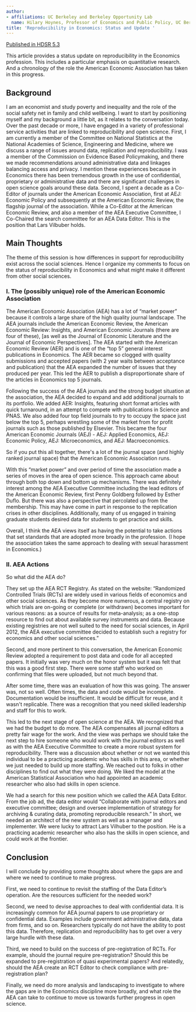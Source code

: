 ---
author:
- affiliations: UC Berkeley and Berkeley Opportunity Lab
  name: Hilary Hoynes, Professor of Economics and Public Policy, UC Berkeley
title: 'Reproducibility in Economics: Status and Update '
---

::: {.column-margin}
[Published in HDSR 5.3](https://doi.org/10.1162/99608f92.80a1b88b)
:::

This article provides a status update on reproducibility in the
Economics profession. This includes a particular emphasis on
quantitative research. And a chronology of the role the American
Economic Association has taken in this progress.

## Background

I am an economist and study poverty and inequality and the role of the
social safety net in family and child wellbeing. I want to start by
positioning myself and my background a little bit, as it relates to the
conversation today. Over the past decade or more, I have engaged in a
variety of professional service activities that are linked to
reproducibility and open science. First, I am currently a member of the
Committee on National Statistics at the National Academies of Science,
Engineering and Medicine, where we discuss a range of issues around
data, replication and reproducibility. I was a member of the Commission
on Evidence Based Policymaking, and there we made recommendations around
administrative data and linkages balancing access and privacy. I mention
these experiences because in Economics there has been tremendous growth
in the use of confidential, proprietary or administrative data and there
are significant challenges in open science goals around these data.
Second, I spent a decade as a Co-Editor of journals under the American
Economic Association, first at AEJ: Economic Policy and subsequently at
the American Economic Review, the flagship journal of the association.
While a Co-Editor at the American Economic Review, and also a member of
the AEA Executive Committee, I Co-Chaired the search committee for an
AEA Data Editor. This is the position that Lars Vilbuber holds.

## Main Thoughts

The theme of this session is how differences in support for
reproducibility exist across the social sciences. Hence I organize my
comments to focus on the status of reproducibility in Economics and what
might make it different from other social sciences.

### I. The (possibly unique) role of the American Economic Association

The American Economic Association (AEA) has a lot of "market power"
because it controls a large share of the high quality journal landscape.
The AEA journals include the American Economic Review, the American
Economic Review: Insights, and American Economic Journals (there are
four of these), \[as well as the Journal of Economic Literature and the
Journal of Economic Perspectives\]. The AEA started with the American
Economic Review (AER) and is one of the "top 5" general interest
publications in Economics. The AER became so clogged with quality
submissions and accepted papers (with 2 year waits between acceptance
and publication) that the AEA expanded the number of issues that they
produced per year. This led the AER to publish a disproportionate share
of the articles in Economics top 5 journals.

Following the success of the AEA journals and the strong budget
situation at the association, the AEA decided to expand and add
additional journals to its portfolio. We added AER: Insights, featuring
short format articles with quick turnaround, in an attempt to compete
with publications in Science and PNAS. We also added four top field
journals to try to occupy the space just below the top 5, perhaps
wrestling some of the market from for profit journals such as those
published by Elsevier. This became the four American Economic Journals
(AEJ) - AEJ: Applied Economics, AEJ: Economic Policy, AEJ:
Microeconomics, and AEJ: Macroeconomics.

So if you put this all together, there\'s a lot of the journal space
(and highly ranked journal space) that the American Economic Association
runs.

With this "market power" and over period of time the association made a
series of moves in the area of open science. This approach came about
through both top down and bottom up mechanisms. There was definitely
interest among the AEA Executive Committee including the lead editors of
the American Economic Review, first Penny Goldberg followed by Esther
Duflo. But there was also a perspective that percolated up from the
membership. This may have come in part in response to the replication
crises in other disciplines. Additionally, many of us engaged in
training graduate students desired data for students to get practice and
skills.

Overall, I think the AEA views itself as having the potential to take
actions that set standards that are adopted more broadly in the
profession. (I hope the association takes the same approach to dealing
with sexual harassment in Economics.)

### II. AEA Actions 

So what did the AEA do?

They set up the AEA RCT Registry. As stated on the website: "Randomized
Controlled Trials (RCTs) are widely used in various fields of economics
and other social sciences. As they become more numerous, a central
registry on which trials are on-going or complete (or withdrawn) becomes
important for various reasons: as a source of results for meta-analysis;
as a one-stop resource to find out about available survey instruments
and data. Because existing registries are not well suited to the need
for social sciences, in April 2012, the AEA executive committee decided
to establish such a registry for economics and other social sciences."

Second, and more pertinent to this conversation, the American Economic
Review adopted a requirement to post data and code for all accepted
papers. It initially was very much on the honor system but it was felt
that this was a good first step. There were some staff who worked on
confirming that files were uploaded, but not much beyond that.

After some time, there was an evaluation of how this was going. The
answer was, not so well. Often times, the data and code would be
incomplete. Documentation would be insufficient. It would be difficult
for reuse, and it wasn\'t replicable. There was a recognition that you
need skilled leadership and staff for this to work.

This led to the next stage of open science at the AEA. We recognized
that we had the budget to do more. The AEA compensates all journal
editors a pretty fair wage for the work. And the view was perhaps we
should take the next step to hire someone who would work with the
journal editors as well as with the AEA Executive Committee to create a
more robust system for reproducibility. There was a discussion about
whether or not we wanted this individual to be a practicing academic who
has skills in this area, or whether we just needed to build up more
staffing. We reached out to folks in other disciplines to find out what
they were doing. We liked the model at the American Statistical
Association who had appointed an academic researcher who also had skills
in open science.

We had a search for this new position which we called the AEA Data
Editor. From the job ad, the data editor would "Collaborate with journal
editors and executive committee; design and oversee implementation of
strategy for archiving & curating data, promoting reproducible
research." In short, we needed an architect of the new system as well as
a manager and implementer. We were lucky to attract Lars Vilhuber to the
position. He is a practicing academic researcher who also has the skills
in open science, and could work at the frontier.

## Conclusion

I will conclude by providing some thoughts about where the gaps are and
where we need to continue to make progress.

First, we need to continue to revisit the staffing of the Data Editor's
operation. Are the resources sufficient for the needed work?

Second, we need to devise approaches to deal with confidential data. It
is increasingly common for AEA journal papers to use proprietary or
confidential data. Examples include government administrative data, data
from firms, and so on. Researchers typically do not have the ability to
post this data. Therefore, replication and reproducibility has to get
over a very large hurdle with these data.

Third, we need to build on the success of pre-registration of RCTs. For
example, should the journal require pre-registration? Should this be
expanded to pre-registration of quasi experimental papers? And
relatedly, should the AEA create an RCT Editor to check compliance with
pre-registration plan?

Finally, we need do more analysis and landscaping to investigate to
where the gaps are in the Economics discipline more broadly, and what
role the AEA can take to continue to move us towards further progress in
open science.

##